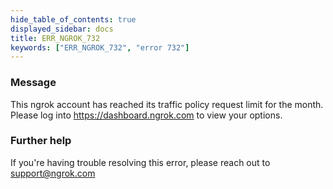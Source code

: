 ```yaml
---
hide_table_of_contents: true
displayed_sidebar: docs
title: ERR_NGROK_732
keywords: ["ERR_NGROK_732", "error 732"]
---
```


### Message

This ngrok account has reached its traffic policy request limit for the month. Please log into https://dashboard.ngrok.com to view your options.

### Further help

If you're having trouble resolving this error, please reach out to [support@ngrok.com](mailto:support@ngrok.com?subject=Help%20with%20ERR_NGROK_732)
